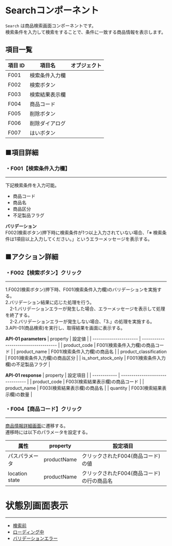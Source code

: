 
# Searchコンポーネント

`Search` は商品検索画面コンポーネントです。  
検索条件を入力して検索をすることで、条件に一致する商品情報を表示します。

<Canvas of={SearchStories.WithResults}/>

## 項目一覧

| 項目 ID |     項目名     |                                     オブジェクト                                     |
| ------- | -------------- | ------------------------------------------------------------------------------------ |
| F001    | 検索条件入力欄 | <Story of={SearchStories.AccordionOnly} className="block w-[860px]"/>                |
| F002    | 検索ボタン     | <Story of={SearchStories.SearchButtonOnly} />                                        |
| F003    | 検索結果表示欄 | <Canvas of={SearchStories.SearchResultTableOnly} className="block w-[860px]"/>       |
| F004    | 商品コード     | <Story of={SearchStories.ProductCodeOnly} />                                         |
| F005    | 削除ボタン     | <Story of={SearchStories.DeleteButtonOnly} />                                        |
| F006    | 削除ダイアログ | <Canvas of={SearchStories.SearchConfirmationModalOnly} className="block w-[860px]"/> |
| F007    | はいボタン     | <Story of={SearchStories.PositiveButtonOnly} />                                        |

## ■項目詳細

### ・F001【検索条件入力欄】
---

下記検索条件を入力可能。  
- 商品コード
- 商品名
- 商品区分
- 不足製品フラグ

**バリデーション**  
F002(検索ボタン)押下時に検索条件が1つ以上入力されていない場合、「※ 検索条件は1項目以上入力してください。」というエラーメッセージを表示する。

## ■アクション詳細

### ・F002【検索ボタン】クリック
---

1.F002(検索ボタン)押下時、F001(検索条件入力欄)のバリデーションを実施する。<br/>
2.バリデーション結果に応じた処理を行う。<br/>
　2-1.バリデーションエラーが発生した場合、エラーメッセージを表示して処理を終了する。<br/>
　2-2.バリデーションエラーが発生しない場合、「3.」の処理を実施する。<br/>
3.API-01(商品検索)を実行し、取得結果を画面に表示する。

**API-01 parameters**
|        property        |                設定値                |
| ---------------------- | ------------------------------------ |
| product_code           | F001(検索条件入力欄)の商品コード     |
| product_name           | F001(検索条件入力欄)の商品名         |
| product_classification | F001(検索条件入力欄)の商品区分       |
| is_short_stock_only    | F001(検索条件入力欄)の不足製品フラグ |

**API-01 response**
|   property   |             設定項目             |
| ------------ | -------------------------------- |
| product_code | F003(検索結果表示欄)の商品コード |
| product_name | F003(検索結果表示欄)の商品名     |
| quantity     | F003(検索結果表示欄)の数量       |

### ・F004【商品コード】クリック
---

[商品情報詳細画面](?path=/docs/docs-search-searchdetail--docs)に遷移する。  
遷移時には以下のパラメータを設定する。


|      属性      |  property   |                  設定項目                  |
| -------------- | ----------- | ------------------------------------------ |
| パスパラメータ | productName | クリックされたF004(商品コード)の値         |
| location state | productName | クリックされたF004(商品コード)の行の商品名 |

# 状態別画面表示
---

- [検索前](?path=/docs/pages-search--searchdefault)
- [ローディング中](?path=/docs/pages-search--searchloading)
- [バリデーションエラー](?path=/docs/pages-search--searchvalidationerror)
